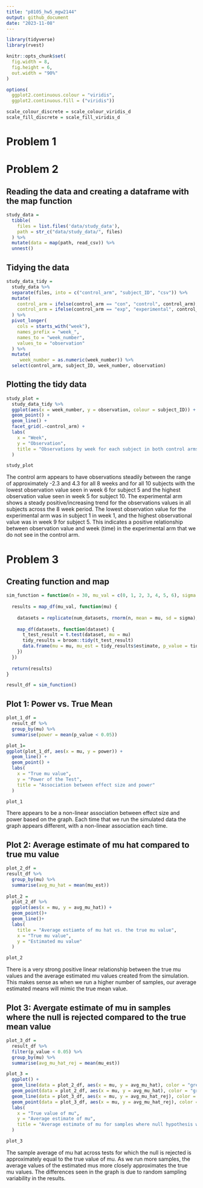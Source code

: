 ```yaml
---
title: "p8105_hw5_mgw2144"
output: github_document
date: "2023-11-08"
---
```


```r
library(tidyverse)
library(rvest)

knitr::opts_chunk$set(
  fig.width = 8,
  fig.height = 6,
  out.width = "90%"
)

options(
  ggplot2.continuous.colour = "viridis",
  ggplot2.continuous.fill = ("viridis"))

scale_colour_discrete = scale_colour_viridis_d
scale_fill_discrete = scale_fill_viridis_d
```

# Problem 1 


# Problem 2
## Reading the data and creating a dataframe with the map function

```r
study_data = 
  tibble(
    files = list.files('data/study_data'),
    path = str_c("data/study_data/", files)
  ) %>% 
  mutate(data = map(path, read_csv)) %>% 
  unnest() 
```

## Tidying the data

```r

study_data_tidy = 
  study_data %>% 
  separate(files, into = c("control_arm", "subject_ID", "csv")) %>% 
  mutate(
    control_arm = ifelse(control_arm == "con", "control", control_arm),
    control_arm = ifelse(control_arm == "exp", "experimental", control_arm)
  ) %>% 
  pivot_longer(
    cols = starts_with("week"),
    names_prefix = "week_",
    names_to = "week_number",
    values_to = "observation"
  ) %>% 
  mutate(
     week_number = as.numeric(week_number)) %>% 
  select(control_arm, subject_ID, week_number, observation)

```

## Plotting the tidy data 

```r

study_plot = 
  study_data_tidy %>% 
  ggplot(aes(x = week_number, y = observation, colour = subject_ID)) +
  geom_point() +
  geom_line() +
  facet_grid(.~control_arm) +
  labs(
    x = "Week",
    y = "Observation", 
    title = "Observations by week for each subject in both control arms" 
  )

study_plot

```

The control arm appears to have observations steadily between the range of approximately -2.3 and 4.3 for all 8 weeks and for all 10 subjects with the lowest observation value seen in week 6 for subject 5 and the highest observation value seen in week 5 for subject 10. The experimental arm shows a steady positive/increasing trend for the observations values in all subjects across the 8 week period. The lowest observation value for the experimental arm was in subject 1 in week 1, and the highest observational value was in week 9 for subject 5. This indicates a positive relationship between observation value and week (time) in the experimental arm that we do not see in the control arm. 

# Problem 3 

## Creating function and map
```r
sim_function = function(n = 30, mu_val = c(0, 1, 2, 3, 4, 5, 6), sigma = 5, alpha = 0.05, num_datasets = 5000) {
  
  results = map_df(mu_val, function(mu) {
    
    datasets = replicate(num_datasets, rnorm(n, mean = mu, sd = sigma), simplify = FALSE)
    
    map_df(datasets, function(dataset) {
      t_test_result = t.test(dataset, mu = mu)
      tidy_results = broom::tidy(t_test_result)
      data.frame(mu = mu, mu_est = tidy_results$estimate, p_value = tidy_results$p.value)
    })
  })
  
  return(results)
}

result_df = sim_function()

```

## Plot 1: Power vs. True Mean 

```r
plot_1_df =
  result_df %>%
  group_by(mu) %>%
  summarise(power = mean(p_value < 0.05))

plot_1=
ggplot(plot_1_df, aes(x = mu, y = power)) +
  geom_line() +
  geom_point() +
  labs(
    x = "True mu value",
    y = "Power of the Test",
    title = "Association between effect size and power"
  )

plot_1
```


There appears to be a non-linear association between effect size and power based on the graph. Each time that we run the simulated data the graph appears different, with a non-linear association each time. 


## Plot 2: Average estimate of mu hat compared to true mu value 

```r
plot_2_df =
result_df %>%
  group_by(mu) %>%
  summarise(avg_mu_hat = mean(mu_est))
  
plot_2 = 
  plot_2_df %>% 
  ggplot(aes(x = mu, y = avg_mu_hat)) +
  geom_point()+
  geom_line()+
  labs(
    title = "Average estiamte of mu hat vs. the true mu value",
    x = "True mu value",
    y = "Estimated mu value"
  )

plot_2

```

There is a very strong positive linear relationship between the true mu values and the average estimated mu values created from the simulation. This makes sense as when we run a higher number of samples, our average estimated means will mimic the true mean value. 

## Plot 3: Avergate estimate of mu in samples where the null is rejected compared to the true mean value

```r
plot_3_df = 
  result_df %>%
  filter(p_value < 0.05) %>%
  group_by(mu) %>%
  summarise(avg_mu_hat_rej = mean(mu_est))

plot_3 =
  ggplot() +
  geom_line(data = plot_2_df, aes(x = mu, y = avg_mu_hat), color = "green")+
  geom_point(data = plot_2_df, aes(x = mu, y = avg_mu_hat), color = "green")+
  geom_line(data = plot_3_df, aes(x = mu, y = avg_mu_hat_rej), color = "blue") +
  geom_point(data = plot_3_df, aes(x = mu, y = avg_mu_hat_rej), color = "blue") +
  labs(
    x = "True value of mu",
    y = "Average estimate of mu",
    title = "Average estimate of mu for samples where null hypothesis was rejected"
  )

plot_3
```
 
The sample average of mu hat across tests for which the null is rejected is approximately equal to the true value of mu. As we run more samples, the average values of the estimated mus more closely approximates the true mu values. The differences seen in the graph is due to random sampling variability in the results.
